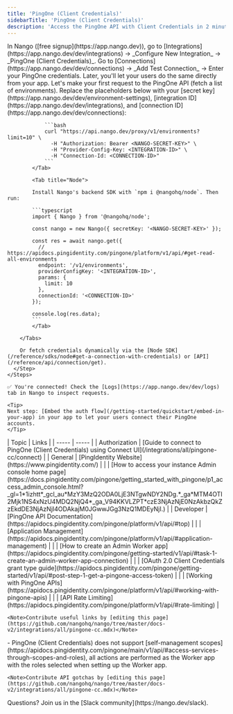 ```yaml
---
title: 'PingOne (Client Credentials)'
sidebarTitle: 'PingOne (Client Credentials)'
description: 'Access the PingOne API with Client Credentials in 2 minutes 💨'
---
```


<Tabs>
  <Tab title="🚀 Quickstart">
    <Steps>
      <Step title="Create an integration">
        In Nango ([free signup](https://app.nango.dev)), go to [Integrations](https://app.nango.dev/dev/integrations) -> _Configure New Integration_ -> _PingOne (Client Credentials)_.
      </Step>
      <Step title="Authorize PingOne">
        Go to [Connections](https://app.nango.dev/dev/connections) -> _Add Test Connection_ -> Enter your PingOne credentials. Later, you'll let your users do the same directly from your app.
      </Step>
      <Step title="Call the PingOne API">
        Let's make your first request to the PingOne API (fetch a list of environments). Replace the placeholders below with your [secret key](https://app.nango.dev/dev/environment-settings), [integration ID](https://app.nango.dev/dev/integrations), and [connection ID](https://app.nango.dev/dev/connections):
        <Tabs>
            <Tab title="cURL">

                ```bash
                curl "https://api.nango.dev/proxy/v1/environments?limit=10" \
                  -H "Authorization: Bearer <NANGO-SECRET-KEY>" \
                  -H "Provider-Config-Key: <INTEGRATION-ID>" \
                  -H "Connection-Id: <CONNECTION-ID>"
                ```
            </Tab>

            <Tab title="Node">

            Install Nango's backend SDK with `npm i @nangohq/node`. Then run:

            ```typescript
            import { Nango } from '@nangohq/node';

            const nango = new Nango({ secretKey: '<NANGO-SECRET-KEY>' });

            const res = await nango.get({
              // https://apidocs.pingidentity.com/pingone/platform/v1/api/#get-read-all-environments
              endpoint: '/v1/environments',
              providerConfigKey: '<INTEGRATION-ID>',
              params: {
                limit: 10
              },
              connectionId: '<CONNECTION-ID>'
            });

            console.log(res.data);
            ```
            </Tab>

        </Tabs>

        Or fetch credentials dynamically via the [Node SDK](/reference/sdks/node#get-a-connection-with-credentials) or [API](/reference/api/connection/get).
      </Step>
    </Steps>

    ✅ You're connected! Check the [Logs](https://app.nango.dev/dev/logs) tab in Nango to inspect requests.

    <Tip>
    Next step: [Embed the auth flow](/getting-started/quickstart/embed-in-your-app) in your app to let your users connect their PingOne accounts.
    </Tip>
  </Tab>
  <Tab title="🔗 Useful links">
    | Topic | Links |
    | ----- | ----- |
    | Authorization | [Guide to connect to PingOne (Client Credentials) using Connect UI](/integrations/all/pingone-cc/connect) |
    | General | [PingIdentity Website](https://www.pingidentity.com/) |
    | | [How to access your instance Admin console home page](https://docs.pingidentity.com/pingone/getting_started_with_pingone/p1_access_admin_console.html?_gl=1*1izhtt*_gcl_au*MzY3MzQ2ODA0LjE3NTgwNDY2NDg.*_ga*MTM4OTI2Mjk1NS4xNzU4MDQ2NjQ4*_ga_V94KKVLZPT*czE3NjAzNjE0NzAkbzQkZzEkdDE3NjAzNjI4ODAkajM0JGwwJGg3NzQ1MDEyNjI.) |
    | Developer | [PingOne API Documentation](https://apidocs.pingidentity.com/pingone/platform/v1/api/#top) |
    | | [Application Management](https://apidocs.pingidentity.com/pingone/platform/v1/api/#application-management) |
    | | [How to create an Admin Worker app](https://apidocs.pingidentity.com/pingone/getting-started/v1/api/#task-1-create-an-admin-worker-app-connection) |
    | | [OAuth 2.0 Client Credentials grant type guide](https://apidocs.pingidentity.com/pingone/getting-started/v1/api/#post-step-1-get-a-pingone-access-token) |
    | | [Working with PingOne APIs](https://apidocs.pingidentity.com/pingone/platform/v1/api/#working-with-pingone-apis) |
    | | [API Rate Limiting](https://apidocs.pingidentity.com/pingone/platform/v1/api/#rate-limiting) |
    

    <Note>Contribute useful links by [editing this page](https://github.com/nangohq/nango/tree/master/docs-v2/integrations/all/pingone-cc.mdx)</Note>
  </Tab>
  <Tab title="🚨 API gotchas">
    - PingOne (Client Credentials) does not support [self-management scopes](https://apidocs.pingidentity.com/pingone/main/v1/api/#access-services-through-scopes-and-roles), all actions are performed as the Worker app with the roles selected when setting up the Worker app.

    <Note>Contribute API gotchas by [editing this page](https://github.com/nangohq/nango/tree/master/docs-v2/integrations/all/pingone-cc.mdx)</Note>
  </Tab>
</Tabs>

<Info>
    Questions? Join us in the [Slack community](https://nango.dev/slack).
</Info>